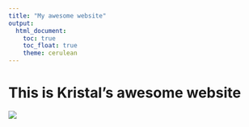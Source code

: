 ```yaml
---
title: "My awesome website"
output: 
  html_document:
    toc: true
    toc_float: true
    theme: cerulean
---
```


# This is Kristal's awesome website

![](https://media.giphy.com/media/drXGoW1iudhKw/giphy.gif)
